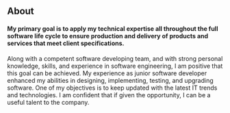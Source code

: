 ## About

#### My primary goal is to apply my technical expertise all throughout the full software life cycle to ensure production and delivery of products and services that meet client specifications.

Along with a competent software developing team, and with strong personal knowledge, skills, and experience in software engineering, I am positive that this goal can be achieved. My experience as junior software developer enhanced my abilities in designing, implementing, testing, and upgrading software. One of my objectives is to keep updated with the latest IT trends and technologies. I am confident that if given the opportunity, I can be a useful talent to the company.